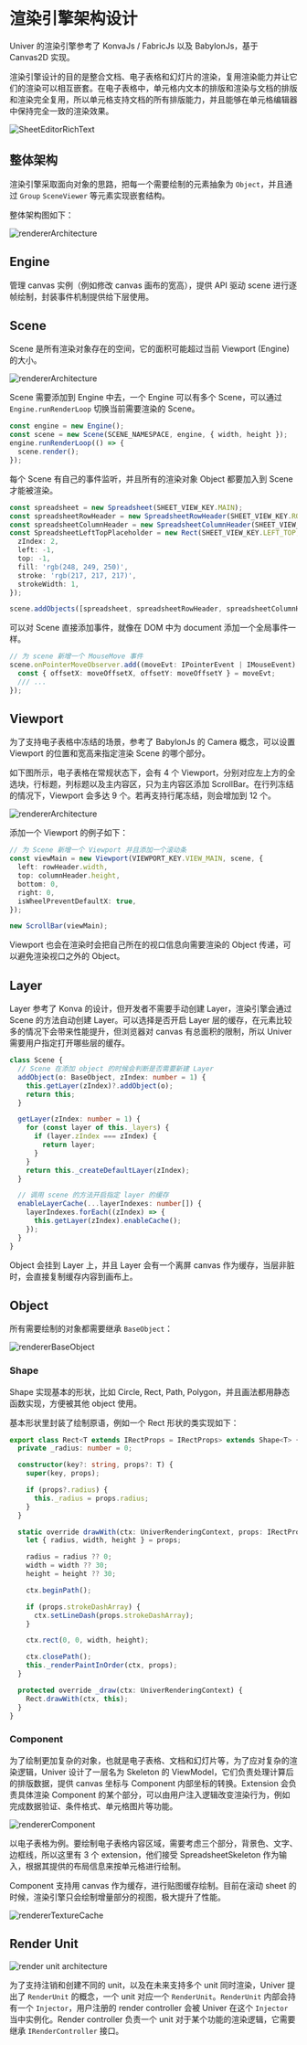 # 渲染引擎架构设计

Univer 的渲染引擎参考了 KonvaJs / FabricJs 以及 BabylonJs，基于 Canvas2D 实现。

渲染引擎设计的目的是整合文档、电子表格和幻灯片的渲染，复用渲染能力并让它们的渲染可以相互嵌套。在电子表格中，单元格内文本的排版和渲染与文档的排版和渲染完全复用，所以单元格支持文档的所有排版能力，并且能够在单元格编辑器中保持完全一致的渲染效果。

![SheetEditorRichText](./rendering/sheet-editor-rich-text.png)

## 整体架构

渲染引擎采取面向对象的思路，把每一个需要绘制的元素抽象为 `Object`，并且通过 `Group` `SceneViewer` 等元素实现嵌套结构。

整体架构图如下：

![rendererArchitecture](./rendering/renderer-architecture.png)

## Engine

管理 canvas 实例（例如修改 canvas 画布的宽高），提供 API 驱动 scene 进行逐帧绘制，封装事件机制提供给下层使用。

## Scene

Scene 是所有渲染对象存在的空间，它的面积可能超过当前 Viewport (Engine) 的大小。

![rendererArchitecture](./rendering/renderer-scene.png)

Scene 需要添加到 Engine 中去，一个 Engine 可以有多个 Scene，可以通过 `Engine.runRenderLoop` 切换当前需要渲染的 Scene。

```typescript
const engine = new Engine();
const scene = new Scene(SCENE_NAMESPACE, engine, { width, height });
engine.runRenderLoop(() => {
  scene.render();
});
```

每个 Scene 有自己的事件监听，并且所有的渲染对象 Object 都要加入到 Scene 才能被渲染。

```typescript
const spreadsheet = new Spreadsheet(SHEET_VIEW_KEY.MAIN);
const spreadsheetRowHeader = new SpreadsheetRowHeader(SHEET_VIEW_KEY.ROW);
const spreadsheetColumnHeader = new SpreadsheetColumnHeader(SHEET_VIEW_KEY.COLUMN);
const SpreadsheetLeftTopPlaceholder = new Rect(SHEET_VIEW_KEY.LEFT_TOP, {
  zIndex: 2,
  left: -1,
  top: -1,
  fill: 'rgb(248, 249, 250)',
  stroke: 'rgb(217, 217, 217)',
  strokeWidth: 1,
});

scene.addObjects([spreadsheet, spreadsheetRowHeader, spreadsheetColumnHeader, SpreadsheetLeftTopPlaceholder],
```

可以对 Scene 直接添加事件，就像在 DOM 中为 document 添加一个全局事件一样。

```typescript
// 为 scene 新增一个 MouseMove 事件
scene.onPointerMoveObserver.add((moveEvt: IPointerEvent | IMouseEvent) => {
  const { offsetX: moveOffsetX, offsetY: moveOffsetY } = moveEvt;
  /// ...
});
```

## Viewport

为了支持电子表格中冻结的场景，参考了 BabylonJs 的 Camera 概念，可以设置 Viewport 的位置和宽高来指定渲染 Scene 的哪个部分。

如下图所示，电子表格在常规状态下，会有 4 个 Viewport，分别对应左上方的全选块，行标题，列标题以及主内容区，只为主内容区添加 ScrollBar。在行列冻结的情况下，Viewport 会多达 9 个。若再支持行尾冻结，则会增加到 12 个。

![rendererArchitecture](./rendering/renderer-viewport.png)

添加一个 Viewport 的例子如下：

```typescript
// 为 Scene 新增一个 Viewport 并且添加一个滚动条
const viewMain = new Viewport(VIEWPORT_KEY.VIEW_MAIN, scene, {
  left: rowHeader.width,
  top: columnHeader.height,
  bottom: 0,
  right: 0,
  isWheelPreventDefaultX: true,
});

new ScrollBar(viewMain);
```

Viewport 也会在渲染时会把自己所在的视口信息向需要渲染的 Object 传递，可以避免渲染视口之外的 Object。

## Layer

Layer 参考了 Konva 的设计，但开发者不需要手动创建 Layer，渲染引擎会通过 Scene 的方法自动创建 Layer。可以选择是否开启 Layer 层的缓存，在元素比较多的情况下会带来性能提升，但浏览器对 canvas 有总面积的限制，所以 Univer 需要用户指定打开哪些层的缓存。

```typescript
class Scene {
  // Scene 在添加 object 的时候会判断是否需要新建 Layer
  addObject(o: BaseObject, zIndex: number = 1) {
    this.getLayer(zIndex)?.addObject(o);
    return this;
  }

  getLayer(zIndex: number = 1) {
    for (const layer of this._layers) {
      if (layer.zIndex === zIndex) {
        return layer;
      }
    }
    return this._createDefaultLayer(zIndex);
  }

  // 调用 scene 的方法开启指定 layer 的缓存
  enableLayerCache(...layerIndexes: number[]) {
    layerIndexes.forEach((zIndex) => {
      this.getLayer(zIndex).enableCache();
    });
  }
}
```

Object 会挂到 Layer 上，并且 Layer 会有一个离屏 canvas 作为缓存，当层非脏时，会直接复制缓存内容到画布上。

## Object

所有需要绘制的对象都需要继承 `BaseObject`：

![rendererBaseObject](./rendering/renderer-base-object.png)

### Shape

Shape 实现基本的形状，比如 Circle, Rect, Path, Polygon，并且画法都用静态函数实现，方便被其他 object 使用。

基本形状里封装了绘制原语，例如一个 Rect 形状的类实现如下：

```typescript
export class Rect<T extends IRectProps = IRectProps> extends Shape<T> {
  private _radius: number = 0;

  constructor(key?: string, props?: T) {
    super(key, props);

    if (props?.radius) {
      this._radius = props.radius;
    }
  }

  static override drawWith(ctx: UniverRenderingContext, props: IRectProps | Rect) {
    let { radius, width, height } = props;

    radius = radius ?? 0;
    width = width ?? 30;
    height = height ?? 30;

    ctx.beginPath();

    if (props.strokeDashArray) {
      ctx.setLineDash(props.strokeDashArray);
    }

    ctx.rect(0, 0, width, height);

    ctx.closePath();
    this._renderPaintInOrder(ctx, props);
  }

  protected override _draw(ctx: UniverRenderingContext) {
    Rect.drawWith(ctx, this);
  }
}
```

### Component

为了绘制更加复杂的对象，也就是电子表格、文档和幻灯片等，为了应对复杂的渲染逻辑，Univer 设计了一层名为 Skeleton 的 ViewModel，它们负责处理计算后的排版数据，提供 canvas 坐标与 Component 内部坐标的转换。Extension 会负责具体渲染 Component 的某个部分，可以由用户注入逻辑改变渲染行为，例如完成数据验证、条件格式、单元格图片等功能。

![rendererComponent](./rendering/renderer-component.png)

以电子表格为例。要绘制电子表格内容区域，需要考虑三个部分，背景色、文字、边框线，所以这里有 3 个 extension，他们接受 SpreadsheetSkeleton 作为输入，根据其提供的布局信息来按单元格进行绘制。

Component 支持用 canvas 作为缓存，进行贴图缓存绘制。目前在滚动 sheet 的时候，渲染引擎只会绘制增量部分的视图，极大提升了性能。

![rendererTextureCache](./rendering/renderer-texture-cache.png)

## Render Unit

![render unit architecture](./rendering/render-unit.png)

为了支持注销和创建不同的 unit，以及在未来支持多个 unit 同时渲染，Univer 提出了 `RenderUnit` 的概念，一个 unit 对应一个 `RenderUnit`。`RenderUnit` 内部会持有一个 `Injector`，用户注册的 render controller 会被 Univer 在这个 `Injector` 当中实例化。Render controller 负责一个 unit 对于某个功能的渲染逻辑，它需要继承 `IRenderController` 接口。
